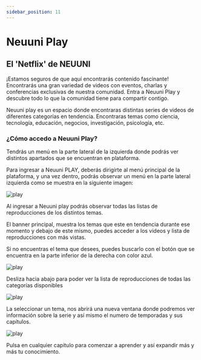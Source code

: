 ```yaml
---
sidebar_position: 11
---
```


# Neuuni Play

## El 'Netflix' de NEUUNI

¡Estamos seguros de que aquí encontrarás contenido fascinante!
Encontrarás una gran variedad de videos con eventos, charlas y conferencias exclusivas de nuestra comunidad. Entra a Neuuni Play y descubre todo lo que la comunidad tiene para compartir contigo.

Neuuni play es un espacio donde encontraras distintas series de videos de diferentes categorías en 
tendencia. Encontraras temas como ciencia, tecnología, educación, negocios, investigación, 
psicología, etc.

### ¿Cómo accedo a Neuuni Play?
Tendrás un menú en la parte lateral de la 
izquierda donde podrás ver distintos apartados que se encuentran en 
plataforma.

Para ingresar a Neuuni PLAY, deberás dirigirte al menú principal de la 
plataforma, y una vez dentro, podrás observar un menú en la parte lateral 
izquierda como se muestra en la siguiente imagen:

![play](./img/play1.jpg)

Al ingresar a Neuuni play podrás observar todas las listas de reproducciones de los distintos temas.

El banner principal, muestra los temas que este en tendencia durante ese momento y debajo de este 
mismo, puedes acceder a los videos y lista de reproducciones con más vistas.

Si no encuentras el tema que desees, puedes buscarlo con el botón que se encuentra en la parte 
inferior de la derecha con color azul.

![play](./img/play2.jpg)

Desliza hacia abajo para poder ver la lista de reproducciones de todas las categorías disponibles

![play](./img/play3.jpg)

La seleccionar un tema, nos abrirá una nueva ventana donde podremos ver información sobre la serie
y así mismo el numero de temporadas y sus capítulos.

![play](./img/play4.jpg)

Pulsa en cualquier capitulo para comenzar a aprender y así expandir más y más tu conocimiento.
